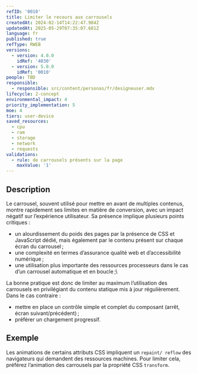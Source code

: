 ```yaml
---
refID: '0010'
title: Limiter le recours aux carrousels
createdAt: 2024-02-14T14:22:47.984Z
updatedAt: 2025-05-29T07:35:07.681Z
language: fr
published: true
refType: RWEB
versions:
  - version: 4.0.0
    idRef: '4030'
  - version: 5.0.0
    idRef: '0010'
people: TBD
responsible:
  - responsible: src/content/personas/fr/designeuser.mdx
lifecycle: 2-concept
environmental_impact: 4
priority_implementation: 5
moe: 4
tiers: user-device
saved_resources:
  - cpu
  - ram
  - storage
  - network
  - requests
validations:
  - rule: de carrousels présents sur la page
    maxValue: '1'
---
```


## Description

Le carrousel, souvent utilisé pour mettre en avant de multiples contenus, montre rapidement ses limites en matière de conversion, avec un impact négatif sur l’expérience utilisateur. Sa présence implique plusieurs points critiques :

* un alourdissement du poids des pages par la présence de CSS et JavaScript dédié, mais également par le contenu présent sur chaque écran du carrousel ;
* une complexité en termes d’assurance qualité web et d’accessibilité numérique ;
* une utilisation plus importante des ressources processeurs dans le cas d’un carrousel automatique et en boucle ;\


La bonne pratique est donc de limiter au maximum l’utilisation des carrousels en privilégiant du contenu statique mis à jour régulièrement. Dans le cas contraire :

* mettre en place un contrôle simple et complet du composant (arrêt, écran suivant/précédent) ;
* préférer un chargement progressif.

## Exemple

Les animations de certains attributs CSS impliquent un `repaint/ reflow` des navigateurs qui demandent des ressources machines. Pour limiter cela, préférez l’animation des carrousels par la propriété CSS `transform`.
